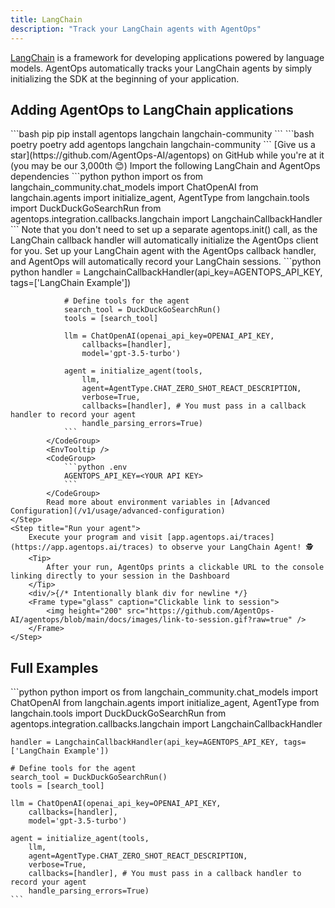 ```yaml
---
title: LangChain
description: "Track your LangChain agents with AgentOps"
---
```



[LangChain](https://python.langchain.com/docs/tutorials/) is a framework for developing applications powered by language models. AgentOps automatically tracks your LangChain agents by simply initializing the SDK at the beginning of your application.

## Adding AgentOps to LangChain applications

<Steps>
	<Step title="Install the AgentOps SDK and the additional LangChain dependencies">
		<CodeGroup>
			```bash pip
			pip install agentops langchain langchain-community
			```
			```bash poetry
			poetry add agentops langchain langchain-community
			```
		</CodeGroup>
		<Check>[Give us a star](https://github.com/AgentOps-AI/agentops) on GitHub while you're at it (you may be our <span id="stars-text">3,000th</span> 😊)</Check>
	</Step>
	<Step title="Set up your import statements">
		Import the following LangChain and AgentOps dependencies
		<CodeGroup>
			```python python
			import os
			from langchain_community.chat_models import ChatOpenAI
			from langchain.agents import initialize_agent, AgentType
			from langchain.tools import DuckDuckGoSearchRun
			from agentops.integration.callbacks.langchain import LangchainCallbackHandler
			```
		</CodeGroup>
	</Step>
	<Step title="Set up your LangChain handler to make the calls">
		<Tip>
			Note that you don't need to set up a separate agentops.init() call, as the LangChain callback handler will automatically initialize the AgentOps client for you.
		</Tip>
		Set up your LangChain agent with the AgentOps callback handler, and AgentOps will automatically record your LangChain sessions.
			<CodeGroup>
				```python python
				handler = LangchainCallbackHandler(api_key=AGENTOPS_API_KEY, tags=['LangChain Example'])

				# Define tools for the agent
				search_tool = DuckDuckGoSearchRun()
				tools = [search_tool]

				llm = ChatOpenAI(openai_api_key=OPENAI_API_KEY,
					callbacks=[handler],
					model='gpt-3.5-turbo')

				agent = initialize_agent(tools,
					llm,
					agent=AgentType.CHAT_ZERO_SHOT_REACT_DESCRIPTION,
					verbose=True,
					callbacks=[handler], # You must pass in a callback handler to record your agent
					handle_parsing_errors=True)
				```
			</CodeGroup>
			<EnvTooltip />
			<CodeGroup>
				```python .env
				AGENTOPS_API_KEY=<YOUR API KEY>
				```
			</CodeGroup>
			Read more about environment variables in [Advanced Configuration](/v1/usage/advanced-configuration)
	</Step>
	<Step title="Run your agent">
		Execute your program and visit [app.agentops.ai/traces](https://app.agentops.ai/traces) to observe your LangChain Agent! 🕵️
		<Tip>
			After your run, AgentOps prints a clickable URL to the console linking directly to your session in the Dashboard
		</Tip>
		<div/>{/* Intentionally blank div for newline */}
		<Frame type="glass" caption="Clickable link to session">
			<img height="200" src="https://github.com/AgentOps-AI/agentops/blob/main/docs/images/link-to-session.gif?raw=true" />
		</Frame>
	</Step>
</Steps>

## Full Examples

<CodeGroup>
	```python python
	import os
	from langchain_community.chat_models import ChatOpenAI
	from langchain.agents import initialize_agent, AgentType
	from langchain.tools import DuckDuckGoSearchRun
	from agentops.integration.callbacks.langchain import LangchainCallbackHandler

	handler = LangchainCallbackHandler(api_key=AGENTOPS_API_KEY, tags=['LangChain Example'])

	# Define tools for the agent
	search_tool = DuckDuckGoSearchRun()
	tools = [search_tool]

	llm = ChatOpenAI(openai_api_key=OPENAI_API_KEY,
		callbacks=[handler],
		model='gpt-3.5-turbo')

	agent = initialize_agent(tools,
		llm,
		agent=AgentType.CHAT_ZERO_SHOT_REACT_DESCRIPTION,
		verbose=True,
		callbacks=[handler], # You must pass in a callback handler to record your agent
		handle_parsing_errors=True)
	```
</CodeGroup>

<script type="module" src="/scripts/github_stars.js"></script>
<script type="module" src="/scripts/scroll-img-fadein-animation.js"></script>
<script type="module" src="/scripts/button_heartbeat_animation.js"></script>
<script type="css" src="/styles/styles.css"></script>
<script type="module" src="/scripts/adjust_api_dynamically.js"></script>
